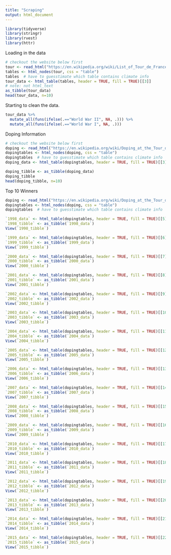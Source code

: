```yaml
---
title: "Scraping"
output: html_document
---
```

```r
library(tidyverse)
library(stringr)
library(rvest)
library(httr)
```

Loading in the data

```r
# checkout the website below first
tour <- read_html("https://en.wikipedia.org/wiki/List_of_Tour_de_France_general_classification_winners")
tables <- html_nodes(tour, css = "table") 
tables  # have to guesstimate which table contains climate info
tour_data <- html_table(tables, header = TRUE, fill = TRUE)[[3]]    
# note: not html_text
as_tibble(tour_data)
head(tour_data, n=10)
```


Starting to clean the data. 
```r
tour_data %>%
  mutate_all(funs(ifelse(.=="World War II", NA, .))) %>%
  mutate_all(funs(ifelse(.=="World War I", NA, .)))

```


Doping Information
```r
# checkout the website below first
doping <- read_html("https://en.wikipedia.org/wiki/Doping_at_the_Tour_de_France")
dopingtables <- html_nodes(doping, css = "table") 
dopingtables  # have to guesstimate which table contains climate info
doping_data <- html_table(dopingtables, header = TRUE, fill = TRUE)[[3]]    

doping_tibble <- as_tibble(doping_data)
doping_tibble
head(doping_tibble, n=10)
```


Top 10 Winners
```r
doping <- read_html("https://en.wikipedia.org/wiki/Doping_at_the_Tour_de_France")
dopingtables <- html_nodes(doping, css = "table") 
dopingtables  # have to guesstimate which table contains climate info

`1998_data` <- html_table(dopingtables, header = TRUE, fill = TRUE)[[5]]
`1998_tibble` <- as_tibble(`1998_data`)
View(`1998_tibble`)

`1999_data` <- html_table(dopingtables, header = TRUE, fill = TRUE)[[6]]
`1999_tibble` <- as_tibble(`1999_data`)
View(`1999_tibble`)

`2000_data` <- html_table(dopingtables, header = TRUE, fill = TRUE)[[7]]
`2000_tibble` <- as_tibble(`2000_data`)
View(`2000_tibble`)

`2001_data` <- html_table(dopingtables, header = TRUE, fill = TRUE)[[8]]
`2001_tibble` <- as_tibble(`2001_data`)
View(`2001_tibble`)

`2002_data` <- html_table(dopingtables, header = TRUE, fill = TRUE)[[9]]
`2002_tibble` <- as_tibble(`2002_data`)
View(`2002_tibble`)

`2003_data` <- html_table(dopingtables, header = TRUE, fill = TRUE)[[10]]
`2003_tibble` <- as_tibble(`2003_data`)
View(`2003_tibble`)

`2004_data` <- html_table(dopingtables, header = TRUE, fill = TRUE)[[11]]
`2004_tibble` <- as_tibble(`2004_data`)
View(`2004_tibble`)

`2005_data` <- html_table(dopingtables, header = TRUE, fill = TRUE)[[12]]
`2005_tibble` <- as_tibble(`2005_data`)
View(`2005_tibble`)

`2006_data` <- html_table(dopingtables, header = TRUE, fill = TRUE)[[13]]
`2006_tibble` <- as_tibble(`2006_data`)
View(`2006_tibble`)

`2007_data` <- html_table(dopingtables, header = TRUE, fill = TRUE)[[14]]
`2007_tibble` <- as_tibble(`2007_data`)
View(`2007_tibble`)

`2008_data` <- html_table(dopingtables, header = TRUE, fill = TRUE)[[15]]
`2008_tibble` <- as_tibble(`2008_data`)
View(`2008_tibble`)

`2009_data` <- html_table(dopingtables, header = TRUE, fill = TRUE)[[16]]
`2009_tibble` <- as_tibble(`2009_data`)
View(`2009_tibble`)

`2010_data` <- html_table(dopingtables, header = TRUE, fill = TRUE)[[17]]
`2010_tibble` <- as_tibble(`2010_data`)
View(`2010_tibble`)

`2011_data` <- html_table(dopingtables, header = TRUE, fill = TRUE)[[18]]
`2011_tibble` <- as_tibble(`2011_data`)
View(`2011_tibble`)

`2012_data` <- html_table(dopingtables, header = TRUE, fill = TRUE)[[19]]
`2012_tibble` <- as_tibble(`2012_data`)
View(`2012_tibble`)

`2013_data` <- html_table(dopingtables, header = TRUE, fill = TRUE)[[20]]
`2013_tibble` <- as_tibble(`2013_data`)
View(`2013_tibble`)

`2014_data` <- html_table(dopingtables, header = TRUE, fill = TRUE)[[21]]
`2014_tibble` <- as_tibble(`2014_data`)
View(`2014_tibble`)

`2015_data` <- html_table(dopingtables, header = TRUE, fill = TRUE)[[22]]
`2015_tibble` <- as_tibble(`2015_data`)
View(`2015_tibble`)
```

